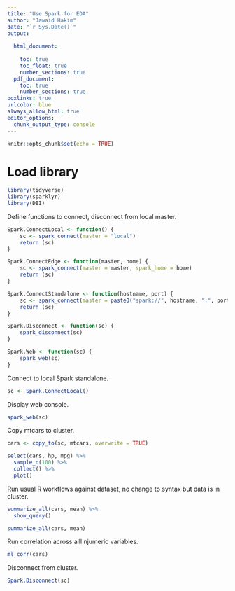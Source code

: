 ```yaml
---
title: "Use Spark for EDA"
author: "Jawaid Hakim"
date: "`r Sys.Date()`"
output:
  
  html_document:
    
    toc: true
    toc_float: true
    number_sections: true
  pdf_document: 
    toc: true
    number_sections: true
boxlinks: true
urlcolor: blue
always_allow_html: true
editor_options: 
  chunk_output_type: console
---
```


```r
knitr::opts_chunk$set(echo = TRUE)
```

# Load library

```r
library(tidyverse)
library(sparklyr)
library(DBI)
```

Define functions to connect, disconnect from local master.

```r
Spark.ConnectLocal <- function() {
    sc <- spark_connect(master = "local")
    return (sc)
}

Spark.ConnectEdge <- function(master, home) {
    sc <- spark_connect(master = master, spark_home = home)
    return (sc)
}

Spark.ConnectStandalone <- function(hostname, port) {
    sc <- spark_connect(master = paste0("spark://", hostname, ":", port))
    return (sc)
}

Spark.Disconnect <- function(sc) {
    spark_disconnect(sc)
}

Spark.Web <- function(sc) {
    spark_web(sc)
}
```

Connect to local Spark standalone.

```r
sc <- Spark.ConnectLocal()
```

Display web console.

```r
spark_web(sc)
```

Copy mtcars to cluster.

```r
cars <- copy_to(sc, mtcars, overwrite = TRUE)
```

```r
select(cars, hp, mpg) %>%
  sample_n(100) %>%
  collect() %>%
  plot()
```

Run usual R workflows against dataset, no change to syntax but data is in cluster.

```r
summarize_all(cars, mean) %>%
  show_query()
```


```r
summarize_all(cars, mean)
```

Run correlation across alll njumeric variables.

```r
ml_corr(cars)
```

Disconnect from cluster.

```r
Spark.Disconnect(sc)
```

